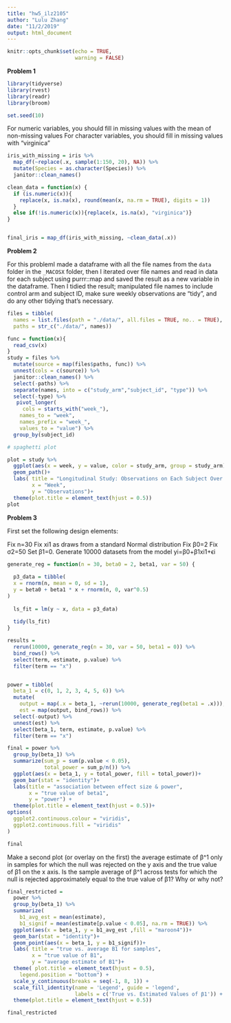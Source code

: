 ```yaml
---
title: "hw5_ilz2105"
author: "Lulu Zhang"
date: "11/2/2019"
output: html_document
---
```


```r
knitr::opts_chunk$set(echo = TRUE, 
                      warning = FALSE)
```

__Problem 1__ 

```r
library(tidyverse)
library(rvest)
library(readr)
library(broom)

set.seed(10)
```

For numeric variables, you should fill in missing values with the mean of non-missing values
For character variables, you should fill in missing values with "virginica"

  
```r
iris_with_missing = iris %>% 
  map_df(~replace(.x, sample(1:150, 20), NA)) %>%
  mutate(Species = as.character(Species)) %>% 
  janitor::clean_names()

clean_data = function(x) {
  if (is.numeric(x)){
    replace(x, is.na(x), round(mean(x, na.rm = TRUE), digits = 1))
  }
  else if(!is.numeric(x)){replace(x, is.na(x), "virginica")}
}


final_iris = map_df(iris_with_missing, ~clean_data(.x))
```


__Problem 2__

For this problemI made a dataframe with all the file names from the `data` folder in the `_MACOSX` folder, then I 
iterated over file names and read in data for each subject using purrr::map and saved the result as a new variable 
in the dataframe. Then I tidied the result; manipulated file names to include control arm and subject ID, make sure 
weekly observations are “tidy”, and do any other tidying that’s necessary.



```r
files = tibble(
  names = list.files(path = "./data/", all.files = TRUE, no.. = TRUE),
  paths = str_c("./data/", names))

func = function(x){
  read_csv(x)
}
study = files %>% 
  mutate(source = map(files$paths, func)) %>% 
  unnest(cols = c(source)) %>% 
  janitor::clean_names() %>% 
  select(-paths) %>% 
  separate(names, into = c("study_arm","subject_id", "type")) %>%
  select(-type) %>% 
   pivot_longer(
     cols = starts_with("week_"),
    names_to = "week",
    names_prefix = "week_",
    values_to = "value") %>% 
  group_by(subject_id) 

```
```r
# spaghetti plot

plot = study %>% 
  ggplot(aes(x = week, y = value, color = study_arm, group = study_arm))+
  geom_path()+
  labs( title = "Longitudinal Study: Observations on Each Subject Over Time",
        x = "Week",
        y = "Observations")+
  theme(plot.title = element_text(hjust = 0.5))
plot

```


__Problem 3__

First set the following design elements:

Fix n=30
Fix xi1 as draws from a standard Normal distribution
Fix β0=2
Fix σ2=50
Set β1=0. Generate 10000 datasets from the model
yi=β0+β1xi1+ϵi

```r
generate_reg = function(n = 30, beta0 = 2, beta1, var = 50) {
  
  p3_data = tibble(
  x = rnorm(n, mean = 0, sd = 1),
  y = beta0 + beta1 * x + rnorm(n, 0, var^0.5)
)
  
  ls_fit = lm(y ~ x, data = p3_data)
  
  tidy(ls_fit)
}

results = 
  rerun(10000, generate_reg(n = 30, var = 50, beta1 = 0)) %>% 
  bind_rows() %>% 
  select(term, estimate, p.value) %>% 
  filter(term == "x")


power = tibble(
  beta_1 = c(0, 1, 2, 3, 4, 5, 6)) %>% 
  mutate(
    output = map(.x = beta_1, ~rerun(10000, generate_reg(beta1 = .x))),
    est = map(output, bind_rows)) %>% 
  select(-output) %>% 
  unnest(est) %>% 
  select(beta_1, term, estimate, p.value) %>% 
  filter(term == "x")

final = power %>% 
  group_by(beta_1) %>% 
  summarize(sum_p = sum(p.value < 0.05),
            total_power = sum_p/n()) %>% 
  ggplot(aes(x = beta_1, y = total_power, fill = total_power))+
  geom_bar(stat = "identity")+
  labs(title = "association between effect size & power",
       x = "true value of beta1",
       y = "power") +
  theme(plot.title = element_text(hjust = 0.5))+
options(
  ggplot2.continuous.colour = "viridis",
  ggplot2.continuous.fill = "viridis"
)

final
```
Make a second plot (or overlay on the first) the average estimate of β^1 only in samples for which the null was rejected on the y axis and the true value of β1 on the x axis. Is the sample average of β^1 across tests for which the null is rejected approximately equal to the true value of β1? Why or why not?

```r
final_restricted = 
  power %>% 
  group_by(beta_1) %>% 
  summarize(
    b1_avg_est = mean(estimate),
    b1_signif = mean(estimate[p.value < 0.05], na.rm = TRUE)) %>% 
  ggplot(aes(x = beta_1, y = b1_avg_est ,fill = "maroon4"))+
  geom_bar(stat = "identity")+
  geom_point(aes(x = beta_1, y = b1_signif))+
  labs( title = "true vs. average B1 for samples",
        x = "true value of B1",
        y = "average estimate of B1")+
  theme( plot.title = element_text(hjust = 0.5),
    legend.position = "bottom") +
  scale_y_continuous(breaks = seq(-1, 8, 1)) +
  scale_fill_identity(name = 'Legend', guide = 'legend',
                      labels = c('True vs. Estimated Values of β1')) +
  theme(plot.title = element_text(hjust = 0.5))

final_restricted
```


